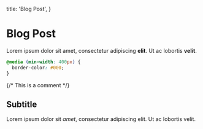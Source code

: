 
  title: 'Blog Post',
}

# Blog Post

Lorem ipsum dolor sit amet, consectetur adipiscing **elit**. Ut ac lobortis <b>velit</b>.

<!-- This is a comment -->

```css
@media (min-width: 400px) {
  border-color: #000;
}
```

<Basic>{/* This is a comment */}</Basic>

## Subtitle

Lorem ipsum dolor sit _amet_, consectetur adipiscing elit. Ut ac lobortis velit.
